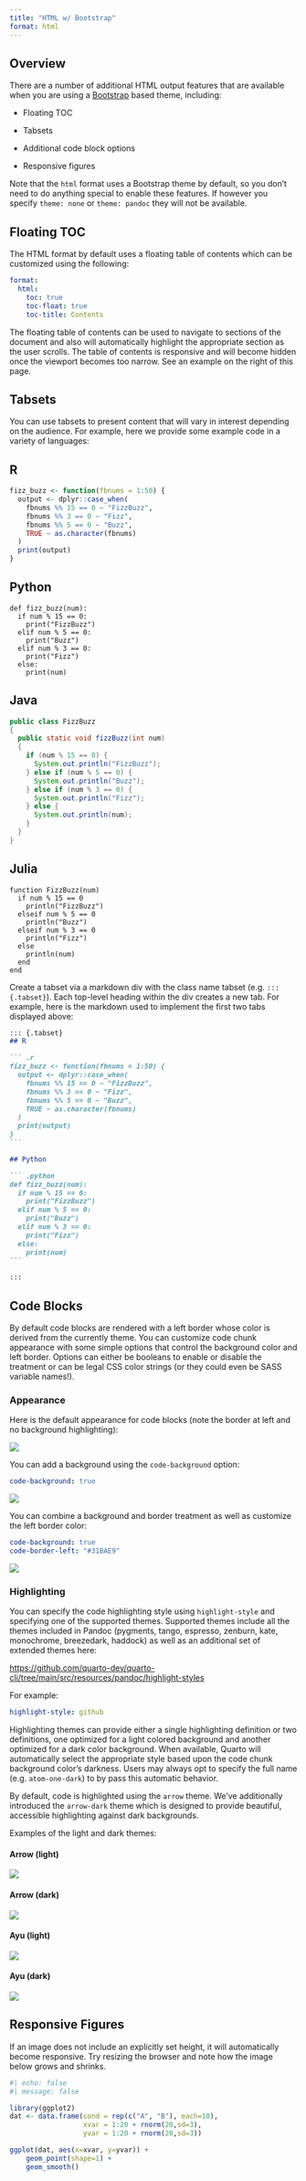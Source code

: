 ```yaml
---
title: "HTML w/ Bootstrap"
format: html
---
```


## Overview

There are a number of additional HTML output features that are available when you are using a [Bootstrap](https://getbootstrap.com/) based theme, including:

-   Floating TOC

-   Tabsets

-   Additional code block options

-   Responsive figures

::: {.callout-note}
Note that the `html` format uses a Bootstrap theme by default, so you don't need to do anything special to enable these features. If however you specify `theme: none` or `theme: pandoc` they will not be available.
:::

## Floating TOC

The HTML format by default uses a floating table of contents which can be customized using the following:

``` .yaml
format:
  html:
    toc: true
    toc-float: true
    toc-title: Contents
```

The floating table of contents can be used to navigate to sections of the document and also will automatically highlight the appropriate section as the user scrolls. The table of contents is responsive and will become hidden once the viewport becomes too narrow. See an example on the right of this page.

## Tabsets

You can use tabsets to present content that will vary in interest depending on the audience. For example, here we provide some example code in a variety of languages:

::: {.tabset}
## R

``` .r
fizz_buzz <- function(fbnums = 1:50) {
  output <- dplyr::case_when(
    fbnums %% 15 == 0 ~ "FizzBuzz",
    fbnums %% 3 == 0 ~ "Fizz",
    fbnums %% 5 == 0 ~ "Buzz",
    TRUE ~ as.character(fbnums)
  )
  print(output)
}
```

## Python

``` .python
def fizz_buzz(num):
  if num % 15 == 0:
    print("FizzBuzz")
  elif num % 5 == 0:
    print("Buzz")
  elif num % 3 == 0:
    print("Fizz")
  else:
    print(num)
```

## Java

``` .java
public class FizzBuzz
{
  public static void fizzBuzz(int num)
  {
    if (num % 15 == 0) {
      System.out.println("FizzBuzz");
    } else if (num % 5 == 0) {
      System.out.println("Buzz");
    } else if (num % 3 == 0) {
      System.out.println("Fizz");
    } else {
      System.out.println(num);
    }
  }
}
```

## Julia

``` .julia
function FizzBuzz(num)
  if num % 15 == 0
    println("FizzBuzz")
  elseif num % 5 == 0
    println("Buzz")
  elseif num % 3 == 0
    println("Fizz")
  else
    println(num)
  end
end
```
:::

Create a tabset via a markdown div with the class name tabset (e.g. `::: {.tabset}`). Each top-level heading within the div creates a new tab. For example, here is the markdown used to implement the first two tabs displayed above:

```` .markdown
::: {.tabset}
## R

``` .r
fizz_buzz <- function(fbnums = 1:50) {
  output <- dplyr::case_when(
    fbnums %% 15 == 0 ~ "FizzBuzz",
    fbnums %% 3 == 0 ~ "Fizz",
    fbnums %% 5 == 0 ~ "Buzz",
    TRUE ~ as.character(fbnums)
  )
  print(output)
}
```

## Python

``` .python
def fizz_buzz(num):
  if num % 15 == 0:
    print("FizzBuzz")
  elif num % 5 == 0:
    print("Buzz")
  elif num % 3 == 0:
    print("Fizz")
  else:
    print(num)
```

:::
````

## Code Blocks

By default code blocks are rendered with a left border whose color is derived from the currently theme. You can customize code chunk appearance with some simple options that control the background color and left border. Options can either be booleans to enable or disable the treatment or can be legal CSS color strings (or they could even be SASS variable names!).

### Appearance

Here is the default appearance for code blocks (note the border at left and no background highlighting):

![](images/code-default.png)

You can add a background using the `code-background` option:

``` .yaml
code-background: true
```

![](images/code-bg.png)

You can combine a background and border treatment as well as customize the left border color:

``` .yaml
code-background: true
code-border-left: "#31BAE9"
```

![](images/code-custom.png)

### Highlighting

You can specify the code highlighting style using `highlight-style` and specifying one of the supported themes. Supported themes include all the themes included in Pandoc (pygments, tango, espresso, zenburn, kate, monochrome, breezedark, haddock) as well as an additional set of extended themes here:

<https://github.com/quarto-dev/quarto-cli/tree/main/src/resources/pandoc/highlight-styles>

For example:

``` .yaml
highlight-style: github
```

Highlighting themes can provide either a single highlighting definition or two definitions, one optimized for a light colored background and another optimized for a dark color background. When available, Quarto will automatically select the appropriate style based upon the code chunk background color's darkness. Users may always opt to specify the full name (e.g. `atom-one-dark`) to by pass this automatic behavior.

By default, code is highlighted using the `arrow` theme. We've additionally introduced the `arrow-dark` theme which is designed to provide beautiful, accessible highlighting against dark backgrounds.

Examples of the light and dark themes:

#### Arrow (light)

![](images/arrow.png)

#### Arrow (dark)

![](images/arrow-dark.png)

#### Ayu (light)

![](images/ayu.png)

#### Ayu (dark)

![](images/ayu-dark.png)

## Responsive Figures

If an image does not include an explicitly set height, it will automatically become responsive. Try resizing the browser and note how the image below grows and shrinks.

```r
#| echo: false
#| message: false

library(ggplot2)
dat <- data.frame(cond = rep(c("A", "B"), each=10),
                  xvar = 1:20 + rnorm(20,sd=3),
                  yvar = 1:20 + rnorm(20,sd=3))

ggplot(dat, aes(x=xvar, y=yvar)) +
    geom_point(shape=1) + 
    geom_smooth() 
```
